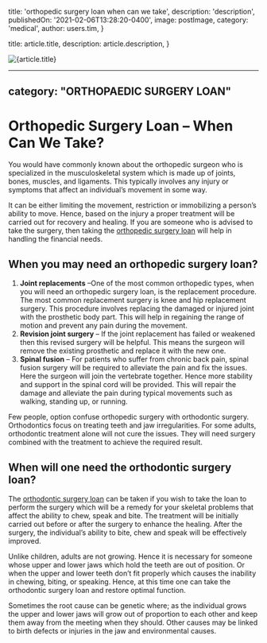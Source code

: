 
  title: 'orthopedic surgery loan when can we take',
  description: 'description',
  publishedOn: '2021-02-06T13:28:20-0400',
  image: postImage,
  category: 'medical',
  author: users.tim,
}

  title: article.title,
  description: article.description,
}


<Image src={postImage} alt={article.title} />

---
category: "ORTHOPAEDIC SURGERY LOAN"
---

# Orthopedic Surgery Loan – When Can We Take?

You would have commonly known about the orthopedic surgeon who is specialized in the musculoskeletal system which is made up of joints, bones, muscles, and ligaments. This typically involves any injury or symptoms that affect an individual’s movement in some way.

It can be either limiting the movement, restriction or immobilizing a person’s ability to move. Hence, based on the injury a proper treatment will be carried out for recovery and healing. If you are someone who is advised to take the surgery, then taking the [orthopedic surgery loan](https://tlc.com.au/) will help in handling the financial needs.

## When you may need an orthopedic surgery loan?

1.  **Joint replacements** –One of the most common orthopedic types, when you will need an orthopedic surgery loan, is the replacement procedure. The most common replacement surgery is knee and hip replacement surgery. This procedure involves replacing the damaged or injured joint with the prosthetic body part. This will help in regaining the range of motion and prevent any pain during the movement.
2.  **Revision joint surgery** – If the joint replacement has failed or weakened then this revised surgery will be helpful. This means the surgeon will remove the existing prosthetic and replace it with the new one.
3.  **Spinal fusion** – For patients who suffer from chronic back pain, spinal fusion surgery will be required to alleviate the pain and fix the issues. Here the surgeon will join the vertebrate together. Hence more stability and support in the spinal cord will be provided. This will repair the damage and alleviate the pain during typical movements such as walking, standing up, or running.

Few people, option confuse orthopedic surgery with orthodontic surgery. Orthodontics focus on treating teeth and jaw irregularities. For some adults, orthodontic treatment alone will not cure the issues. They will need surgery combined with the treatment to achieve the required result.

## When will one need the orthodontic surgery loan?

The [orthodontic surgery loan](https://dental.tlc.com.au/orthodontic/) can be taken if you wish to take the loan to perform the surgery which will be a remedy for your skeletal problems that affect the ability to chew, speak and bite. The treatment will be initially carried out before or after the surgery to enhance the healing. After the surgery, the individual’s ability to bite, chew and speak will be effectively improved.

Unlike children, adults are not growing. Hence it is necessary for someone whose upper and lower jaws which hold the teeth are out of position. Or when the upper and lower teeth don’t fit properly which causes the inability in chewing, biting, or speaking. Hence, at this time one can take the orthodontic surgery loan and restore optimal function.

Sometimes the root cause can be genetic where; as the individual grows the upper and lower jaws will grow out of proportion to each other and keep them away from the meeting when they should. Other causes may be linked to birth defects or injuries in the jaw and environmental causes.
